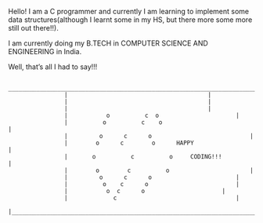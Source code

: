 Hello! I am a C programmer and currently I am learning to implement some data structures(although I learnt some in my HS, but there more some more still out there!!).

I am currently doing my B.TECH in COMPUTER SCIENCE AND ENGINEERING in India.

Well, that's all I had to say!!!







					__________________________________________________________________________________
					|										 |
					|										 |
					|										 |
					|		    o          c  o						 |
					|		   o	      c	   o					         |
					|		  o	     c	    o					         |
					|		 o	    c	     o		HAPPY 			         | 
					|		o          c	      o		CODING!!!		 	 |
					|		 o        c 	     o						 |
					|		  o      c	    o						 |
					|		   o    c	   o						 |
					|		    o  c	  o					  	 |
					|		      c		      					  	 |
					|________________________________________________________________________________|

